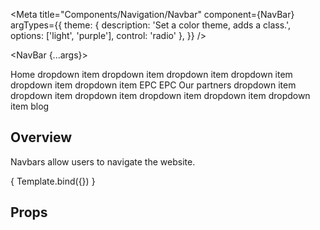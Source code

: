 

<Meta 
    title="Components/Navigation/Navbar" 
    component={NavBar}
    argTypes={{
    theme: {
        description: 'Set a color theme, adds a class.',
        options: ['light', 'purple'],
        control: 'radio'
    },
  }}
/>

<NavBar {...args}>
    <NavToggle navid='mainNav' />
    <NavCollapse id='mainNav' bp='md' bg='452765'>
        <Nav>
            <NavLink href='#'>Home</NavLink>
            <NavDropdown title='conveyancing' icon='down'>
                <DropdownItem href='#'>dropdown item</DropdownItem>
                <DropdownItem href='#'>dropdown item</DropdownItem>
                <DropdownItem href='#'>dropdown item</DropdownItem>
            </NavDropdown>
            <NavDropdown title='surveyors' icon='down'>
                <DropdownItem href='#'>dropdown item</DropdownItem>
                <DropdownItem href='#'>dropdown item</DropdownItem>
                <DropdownItem href='#'>dropdown item</DropdownItem>
                <NavDropdown title='energy performance' icon='right'>
                    <DropdownItem href='#'>EPC</DropdownItem>
                    <DropdownItem href='#'>EPC Our partners</DropdownItem>
                </NavDropdown>
            </NavDropdown>
            <NavDropdown title='removals' icon='down'>
                <DropdownItem href='#'>dropdown item</DropdownItem>
                <DropdownItem href='#'>dropdown item</DropdownItem>
                <DropdownItem href='#'>dropdown item</DropdownItem>
            </NavDropdown>
            <NavDropdown title='help & advice' icon='down'>
                <DropdownItem href='#'>dropdown item</DropdownItem>
                <DropdownItem href='#'>dropdown item</DropdownItem>
                <DropdownItem href='#'>dropdown item</DropdownItem>
            </NavDropdown>
            <NavLink href='#'>blog</NavLink>
        </Nav>
    </NavCollapse>
</NavBar>

<HeaderSimple title='Navbar' />

## Overview

Navbars allow users to navigate the website.

<Canvas>
    <Story
    name = "Overview"
    args = {{
        children: 'nav',
        theme: 'purple'
    }}>
        { Template.bind({}) }
    </Story>
</Canvas>

## Props

<ArgsTable story="Overview" />